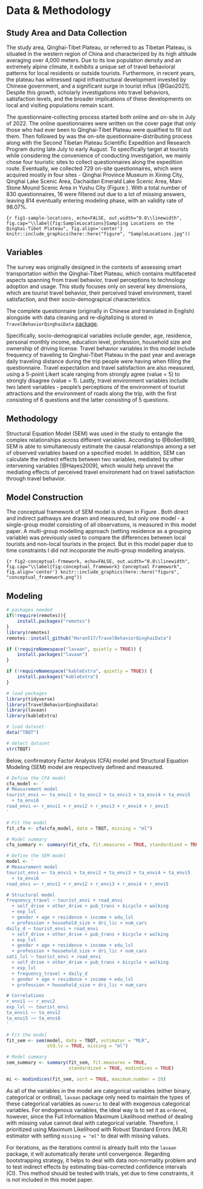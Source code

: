 # Data & Methodology {#rmd-basics}

## Study Area and Data Collection

The study area, Qinghai-Tibet Plateau, or referred to as Tibetan Plateau, is situated in the western region of China and characterized by its high altitude averaging over 4,000 meters. Due to its low population density and an extremely alpine climate, it exhibits a unique set of travel behavioral patterns for local residents or outside tourists. Furthermore, in recent years, the plateau has witnessed rapid infrastructural development invested by Chinese government, and a significant surge in tourist influx [@Gao2021]. Despite this growth, scholarly investigations into travel behaviors, satisfaction levels, and the broader implications of these developments on local and visiting populations remain scant.

The questionnaire-collecting process started both online and on-site in July of 2022. The online questionnaires were written on the cover page that only those who had ever been to Qinghai-Tibet Plateau were qualified to fill out them. Then followed by was the on-site questionnaire-distributing process along with the Second Tibetan Plateau Scientific Expedition and Research Program during late July to early August. To specifically target at tourists while considering the convenience of conducting investigation, we mainly chose four touristic sites to collect questionnaires along the expedition route. Eventually, we collected 729 on-site questionnaires, which were acquired mostly in four sites - Qinghai Province Museum in Xining City, Qinghai Lake Scenic Area, Dachaidan Emerald Lake Scenic Area, Mani Stone Mound Scenic Area in Yushu City (Figure \ref{fig:SampleLocations}). With a total number of 830 questionnaires, 16 were filtered out due to a lot of missing answers, leaving 814 eventually entering modeling phase, with an validity rate of 98.07%.

```{r fig1-sample-locations, echo=FALSE, out.width="0.8\\linewidth", fig.cap="\\label{fig:SampleLocations}Sampling Locations on the Qinghai-Tibet Plateau", fig.align='center'}
knitr::include_graphics(here::here("figure", "SampleLocations.jpg"))
```

## Variables

The survey was originally designed in the contexts of assessing smart transportation within the Qinghai-Tibet Plateau, which contains multifaceted aspects spanning from travel behavior, travel perceptions to technology adoption and usage. This study focuses only on several key dimensions, which are tourist travel behavior, their perceived travel environment, travel satisfaction, and their socio-demograpical characteristics.

The complete questionnaire (originally in Chinese and translated in English) alongside with data cleaning and re-digitalizing is stored in `TravelBehaviorQinghaiData` [package](https://github.com/Horan517/TravelBehaviorQinghaiData).

Specifically, socio-demograpical variables include gender, age, residence, personal monthly income, education level, profession, household size and ownership of driving license. Travel behavior variables in this model include frequency of traveling to Qinghai-Tibet Plateau in the past year and average daily traveling distance during the trip people were having when filling the questionnaire. Travel expectation and travel satisfaction are also measured, using a 5-point Likert scale ranging from strongly agree (value = 5) to strongly disagree (value = 1). Lastly, travel environment variables include two latent variables - people's perceptions of the environment of tourist attractions and the environment of roads along the trip, with the first consisting of 6 questions and the latter consisting of 5 questions.

## Methodology

Structural Equation Model (SEM) was used in the study to entangle the complex relationships across different variables. According to @Bollen1989, SEM is able to simultaneously estimate the causal relationships among a set of observed variables based on a specified model. In addition, SEM can calculate the indirect effects between two variables, mediated by other intervening variables [@Hayes2009], which would help unravel the mediating effects of perceived travel environment had on travel satisfaction through travel behavior.

## Model Construction

The conceptual framework of SEM model is shown in Figure \ref{fig:conceptual_framework}. Both direct and indirect pathways are drawn and measured, but only one model - a single-group model consisting of all observations, is measured in this model paper. A multi-group modelling approach (setting residence as a grouping variable) was previously used to compare the differences between local tourists and non-local tourists in the project. But in this model paper due to time constraints I did not incoporate the multi-group modelling analysis.

```{r fig2-conceptual-frmework, echo=FALSE, out.width="0.8\\linewidth", fig.cap="\\label{fig:conceptual_framework} Conceptual Framework", fig.align='center'}
knitr::include_graphics(here::here("figure", "conceptual_framework.png"))
```

## Modeling

```r
# packages needed
if(!require(remotes)){
    install.packages("remotes")
}
library(remotes)
remotes::install_github("Horan517/TravelBehaviorQinghaiData")

if (!requireNamespace("lavaan", quietly = TRUE)) {
    install.packages("lavaan")
}

if (!requireNamespace("kableExtra", quietly = TRUE)) {
    install.packages("kableExtra")
}
```

```r
# load packages
library(tidyverse)
library(TravelBehaviorQinghaiData)
library(lavaan)
library(kableExtra)
```

```r
# load dataset
data("TBQT")

# detect dataset
str(TBQT)
```

Below, confirmatory Factor Analysis (CFA) model and Structural Equation Modeling (SEM) model are respectively defined and measured.

```r
# Define the CFA model
cfa_model <- '
# Measurement model
tourist_envi =~ ta_envi1 + ta_envi2 + ta_envi3 + ta_envi4 + ta_envi5 
  + ta_envi6
road_envi =~ r_envi1 + r_envi2 + r_envi3 + r_envi4 + r_envi5
'

# Fit the model
fit_cfa <- cfa(cfa_model, data = TBQT, missing = "ml")

# Model summary
cfa_summary <- summary(fit_cfa, fit.measures = TRUE, standardized = TRUE)
```

```r
# Define the SEM model
model <- '
# Measurement model
tourist_envi =~ ta_envi1 + ta_envi2 + ta_envi3 + ta_envi4 + ta_envi5 
  + ta_envi6
road_envi =~ r_envi1 + r_envi2 + r_envi3 + r_envi4 + r_envi5

# Structural model
frequency_travel ~ tourist_envi + road_envi
  + self_drive + other_drive + pub_trans + bicycle + walking
  + exp_lvl
  + gender + age + residence + income + edu_lvl 
  + profession + household_size + dri_lic + num_cars
daily_d ~ tourist_envi + road_envi
  + self_drive + other_drive + pub_trans + bicycle + walking
  + exp_lvl
  + gender + age + residence + income + edu_lvl 
  + profession + household_size + dri_lic + num_cars
sati_lvl ~ tourist_envi + road_envi
  + self_drive + other_drive + pub_trans + bicycle + walking
  + exp_lvl
  + frequency_travel + daily_d
  + gender + age + residence + income + edu_lvl 
  + profession + household_size + dri_lic + num_cars

# Correlations
r_envi1 ~~ r_envi2
exp_lvl ~~ tourist_envi
ta_envi1 ~~ ta_envi2
ta_envi5 ~~ ta_envi6
'

# Fit the model
fit_sem <- sem(model, data = TBQT, estimator = "MLR", 
               std.lv = TRUE, missing = "ml")

# Model summary
sem_summary <- summary(fit_sem, fit.measures = TRUE, 
                       standardized = TRUE, modindices = TRUE)

mi <- modindices(fit_sem, sort = TRUE, maximum.number = 20)
```

As all of the variables in the model are categorical variables (either binary, categorical or ordinal), `lavaan` package only need to maintain the types of these categorical variables as `numeric` to deal with exogenous categorical variables. For endogenous variables, the ideal way is to set it as `ordered`, however, since the Full Information Maximum Likelihood method of dealing with missing value cannot deal with categorical variable. Therefore, I prioritized using Maximum Likelihood with Robust Standard Errors (MLR) estimator with setting `missing = "ml"` to deal with missing values. 

For iterations, as the iterations control is already built into the `lavaan` package, it will automatically iterate until convergence. Regarding bootstrapping strategy, it helps to deal with data non-normality problem and to test indirect effects by estimating bias-corrected confidence intervals (CI). This method should be tested with trials, yet due to time constraints, it is not included in this model paper.

